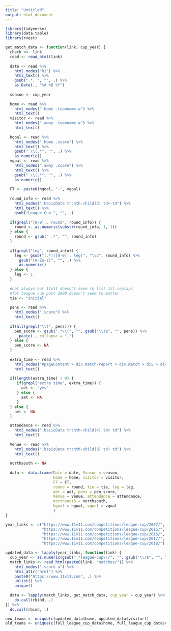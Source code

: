 ```yaml
---
title: "Untitled"
output: html_document
---
```


```r
library(tidyverse)
library(data.table)
library(rvest)

get_match_data <- function(link, cup_year) {
  check <<- link
  read <- read_html(link)
  
  date <- read %>% 
    html_nodes("h1") %>%
    html_text() %>%
    gsub(".*, ", "", .) %>%
    as.Date(., "%d %B %Y")
  
  season <- cup_year
  
  home <- read %>%
    html_nodes(".home .teamname a") %>%
    html_text()
  visitor <- read %>%
    html_nodes(".away .teamname a") %>%
    html_text()
  
  hgoal <- read %>%
    html_nodes(".home .score") %>%
    html_text() %>%
    gsub(" \\(.*", "", .) %>%
    as.numeric()
  vgoal <- read %>%
    html_nodes(".away .score") %>%
    html_text() %>%
    gsub(" \\(.*", "", .) %>%
    as.numeric()
  
  FT <- paste0(hgoal, "-", vgoal)
  
  round_info <- read %>%
    html_nodes(".basicData tr:nth-child(3) td+ td") %>%
    html_text() %>%
    gsub("League Cup ", "", .)
  
  if(grepl("[0-9].. round", round_info)) {
    round <- as.numeric(substr(round_info, 1, 1))
  } else {
    round <- gsub(" .*", "", round_info)
  }
  
  if(grepl("leg", round_info)) {
    leg <- gsub("(.*)([0-9].. leg)", "\\2", round_info) %>%
      gsub("[A-Za-z]", "", .) %>%
      as.numeric()
  } else {
    leg <- 1
  }
  
  #not always but 11v11 doesn't seem to list 1st replays
  #for league cup post 2000 doesn't seem to matter
  tie <- "initial"
  
  pens <- read %>%
    html_nodes(".score") %>%
    html_text()
  
  if(all(grepl("\\(", pens))) {
    pen_score <- gsub(".*\\(", "", gsub("\\)$", "", pens)) %>%
      paste(., collapse = "-")
  } else {
    pen_score <- NA
  }
  
  extra_time <- read %>% 
    html_nodes("#pageContent > div.match-report > div.match > div > div.comments.match") %>%
    html_text()
  
  if(length(extra_time) > 0) {
     if(grepl("extra time", extra_time)) {
       aet <- "yes"
     } else {
       aet <- NA
     }
  } else {
    aet <- NA
  }

  attendance <- read %>%
    html_nodes(".basicData tr:nth-child(4) td+ td") %>%
    html_text()
  
  Venue <- read %>%
    html_nodes(".basicData tr:nth-child(3) td+ td") %>%
    html_text()
  
  northsouth <- NA
  
  data <- data.frame(Date = date, Season = season,
                     home = home, visitor = visitor,
                     FT = FT,
                     round = round, tie = tie, leg = leg,
                     aet = aet, pens = pen_score,
                     Venue = Venue, attendance = attendance,
                     northsouth = northsouth,
                     hgoal = hgoal, vgoal = vgoal
                     )
}

```

```r
year_links <- c("https://www.11v11.com/competitions/league-cup/2007/", 
                "https://www.11v11.com/competitions/league-cup/2015/",
                "https://www.11v11.com/competitions/league-cup/2016/",
                "https://www.11v11.com/competitions/league-cup/2017/",
                "https://www.11v11.com/competitions/league-cup/2018/")

updated_data <- lapply(year_links, function(link) {
  cup_year <- as.numeric(gsub(".*league-cup\\/", "", gsub("\\/$", "", link))) - 1
  match_links <- read_html(paste0(link, "matches/")) %>%
    html_nodes(".score a") %>%
    html_attr("href") %>%
    paste0("https://www.11v11.com", .) %>%
    unlist() %>%
    unique()
  
  data <- lapply(match_links, get_match_data, cup_year = cup_year) %>%
    do.call(rbind, .)
}) %>%
  do.call(rbind, .)

```

```r
new_teams <- unique(c(updated_data$home, updated_data$visitor))
old_teams <- unique(c(full_league_cup_data$home, full_league_cup_data$visitor))
```


